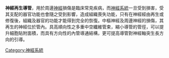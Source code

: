 {{Unreferenced|time=2021-12-25T12:33:42+00:00}}
'''神經再生導管'''，用於周邊[[神經|神經]]損傷是臨床常見疾病，而[[神經系統|神經系統]]一旦受到損害，受其支配的器官功能也會隨之受到影響，造成組織喪失功能，只有在神經經由再生或修復後，組織及器官的功能才能得到完全的恢復。中樞神經及周邊神經的損傷，其再生的神經位於管內。具高順向性之多重中空纖維管束，縮小導管的管徑，可以提升細胞貼附面積，而具有方向性的內管導通結構，更可提高導管對神經軸突生長方向的引導。

[[Category:神經系統|Category:神經系統]]
{{醫學小作品}}
